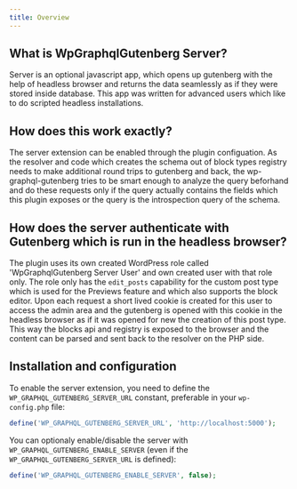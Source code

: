 ```yaml
---
title: Overview
---
```


## What is WpGraphqlGutenberg Server?

Server is an optional javascript app, which opens up gutenberg with the help of headless browser and returns the data seamlessly as if they were stored inside database. This app was written for advanced users which like to do scripted headless installations.

## How does this work exactly?

The server extension can be enabled through the plugin configuation. As the resolver and code which creates the schema out of block types registry needs to make additional round trips to gutenberg and back, the wp-graphql-gutenberg tries to be smart enough to analyze the query beforhand and do these requests only if the query actually contains the fields which this plugin exposes or the query is the introspection query of the schema.

## How does the server authenticate with Gutenberg which is run in the headless browser?

The plugin uses its own created WordPress role called 'WpGraphqlGutenberg Server User' and own created user with that role only. The role only has the `edit_posts` capability for the custom post type which is used for the Previews feature and which also supports the block editor. Upon each request a short lived cookie is created for this user to access the admin area and the gutenberg is opened with this cookie in the headless browser as if it was opened for new the creation of this post type. This way the blocks api and registry is exposed to the browser and the content can be parsed and sent back to the resolver on the PHP side.

## Installation and configuration

To enable the server extension, you need to define the `WP_GRAPHQL_GUTENBERG_SERVER_URL` constant, preferable in your `wp-config.php` file:

```php
define('WP_GRAPHQL_GUTENBERG_SERVER_URL', 'http://localhost:5000');
```

You can optionaly enable/disable the server with `WP_GRAPHQL_GUTENBERG_ENABLE_SERVER` (even if the `WP_GRAPHQL_GUTENBERG_SERVER_URL` is defined):

```php
define('WP_GRAPHQL_GUTENBERG_ENABLE_SERVER', false);
```
